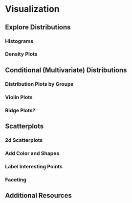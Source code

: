 # Visualization   


## Explore Distributions 


### Histograms    


### Density Plots    


## Conditional (Multivariate) Distributions 


### Distribution Plots by Groups   


### Violin Plots   


### Ridge Plots?


## Scatterplots    


### 2d Scatterplots    


### Add Color and Shapes    


### Label Interesting Points    


### Faceting   


## Additional Resources


